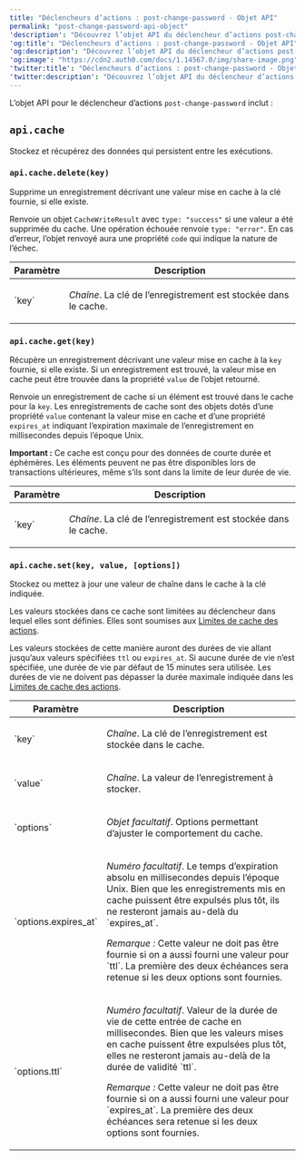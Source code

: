 ---
title: "Déclencheurs d’actions : post-change-password - Objet API"
permalink: "post-change-password-api-object"
'description': "Découvrez l’objet API du déclencheur d’actions post-change-password."
'og:title': "Déclencheurs d’actions : post-change-password - Objet API"
'og:description': "Découvrez l’objet API du déclencheur d’actions post-change-password."
'og:image': "https://cdn2.auth0.com/docs/1.14567.0/img/share-image.png"
'twitter:title': "Déclencheurs d’actions : post-change-password - Objet API"
'twitter:description': "Découvrez l’objet API du déclencheur d’actions post-change-password."
---

L’objet API pour le déclencheur d’actions `post-change-password` inclut :

## `api.cache`

Stockez et récupérez des données qui persistent entre les exécutions.

### `api.cache.delete(key)`

Supprime un enregistrement décrivant une valeur mise en cache à la clé fournie, si elle existe.

Renvoie un objet `CacheWriteResult` avec  `type: "success"` si une valeur a été supprimée du cache. Une opération échouée renvoie `type: "error"`. En cas d’erreur, l’objet renvoyé aura une propriété
`code` qui indique la nature de l’échec.

<table class="table">
<thead>
<tr>
<th>Paramètre</th>
<th>Description</th>
</tr>
</thead>
<tbody>
<tr>
<td>`key`</td>
<td>
<p><em>Chaîne</em>. La clé de l’enregistrement est stockée dans le cache.</p>
</td>
</tr>
</tbody>
</table>

### `api.cache.get(key)`

Récupère un enregistrement décrivant une valeur mise en cache à la
`key` fournie, si elle existe. Si un enregistrement est trouvé, la valeur mise en cache
peut être trouvée dans la propriété `value` de l’objet retourné.

Renvoie un enregistrement de cache si un élément est trouvé dans le cache pour la
`key`. Les enregistrements de cache sont des objets dotés d’une propriété
`value` contenant la valeur mise en cache et d’une propriété
`expires_at` indiquant l’expiration maximale
de l’enregistrement en millisecondes depuis l’époque Unix.

**Important :**
Ce cache est conçu pour des données de courte durée et éphémères. Les éléments peuvent ne pas être
disponibles lors de transactions ultérieures, même s’ils sont dans la limite de leur
durée de vie.

<table class="table">
<thead>
<tr>
<th>Paramètre</th>
<th>Description</th>
</tr>
</thead>
<tbody>
<tr>
<td>`key`</td>
<td>
<p><em>Chaîne</em>. La clé de l’enregistrement est stockée dans le cache.</p>
</td>
</tr>
</tbody>
</table>

### `api.cache.set(key, value, [options])`

Stockez ou mettez à jour une valeur de chaîne dans le cache à la clé indiquée.

Les valeurs stockées dans ce cache sont limitées au déclencheur dans lequel elles sont définies.
Elles sont soumises aux
[Limites de cache des actions](/docs/docs/fr-ca/customize/actions/limitations).

Les valeurs stockées de cette manière auront des durées de vie allant jusqu’aux valeurs spécifiées
`ttl` ou `expires_at`. Si aucune durée de vie
n’est spécifiée, une durée de vie par défaut de 15 minutes sera utilisée. Les durées de vie
ne doivent pas dépasser la durée maximale indiquée dans les
[Limites de cache des actions](/docs/docs/fr-ca/customize/actions/limitations).

<table class="table">
<thead>
<tr>
<th>Paramètre</th>
<th>Description</th>
</tr>
</thead>
<tbody>
<tr>
<td>`key`</td>
<td>
<p><em>Chaîne</em>. La clé de l’enregistrement est stockée dans le cache.</p>
</td>
</tr>
<tr>
<td>`value`</td>
<td>
<p><em>Chaîne</em>. La valeur de l’enregistrement à stocker.</p>
</td>
</tr>
<tr>
<td>`options`</td>
<td>
<p><em>Objet facultatif</em>. Options permettant d’ajuster le comportement du cache.</p>
</td>
</tr>
<tr>
<td>`options.expires_at`</td>
<td>
<p>
<em>Numéro facultatif</em>. Le temps d’expiration absolu en millisecondes
            depuis l’époque Unix. Bien que les enregistrements mis en cache puissent être expulsés plus tôt,
            ils ne resteront jamais au-delà du
            `expires_at`.
          </p>
<p>
<em>Remarque :</em> Cette valeur ne doit pas être fournie si on a aussi
            fourni une valeur pour `ttl`. La première des deux échéances sera retenue
            si les deux options sont fournies.
          </p>
</td>
</tr>
<tr>
<td>`options.ttl`</td>
<td>
<p>
<em>Numéro facultatif</em>. Valeur de la durée de vie de cette entrée de cache
            en millisecondes. Bien que les valeurs mises en cache puissent être expulsées plus tôt, elles
            ne resteront jamais au-delà de la durée de validité `ttl`.
          </p>
<p>
<em>Remarque :</em> Cette valeur ne doit pas être fournie si on a aussi
            fourni une valeur pour `expires_at`. La première des deux échéances sera retenue
            si les deux options sont fournies.
          </p>
</td>
</tr>
</tbody>
</table>